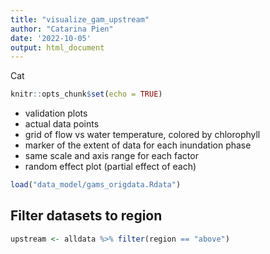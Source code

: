 ```yaml
---
title: "visualize_gam_upstream"
author: "Catarina Pien"
date: '2022-10-05'
output: html_document
---
```

Cat
```r
knitr::opts_chunk$set(echo = TRUE)
```
* validation plots
* actual data points
* grid of flow vs water temperature, colored by chlorophyll
* marker of the extent of data for each inundation phase
* same scale and axis range for each factor
* random effect plot (partial effect of each)
```r
load("data_model/gams_origdata.Rdata")
```

## Filter datasets to region
```r
upstream <- alldata %>% filter(region == "above")
```
